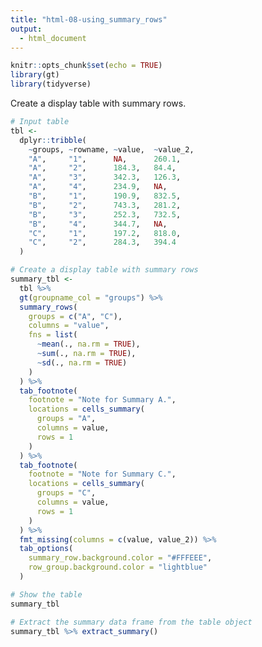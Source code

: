 ```yaml
---
title: "html-08-using_summary_rows"
output:
  - html_document
---
```


```r
knitr::opts_chunk$set(echo = TRUE)
library(gt)
library(tidyverse)
```

Create a display table with summary rows.

```r
# Input table
tbl <-
  dplyr::tribble(
    ~groups, ~rowname, ~value,  ~value_2,
    "A",     "1",      NA,      260.1,
    "A",     "2",      184.3,   84.4,
    "A",     "3",      342.3,   126.3,
    "A",     "4",      234.9,   NA,
    "B",     "1",      190.9,   832.5,
    "B",     "2",      743.3,   281.2,
    "B",     "3",      252.3,   732.5,
    "B",     "4",      344.7,   NA,
    "C",     "1",      197.2,   818.0,
    "C",     "2",      284.3,   394.4
  )
```

```r
# Create a display table with summary rows
summary_tbl <-
  tbl %>%
  gt(groupname_col = "groups") %>%
  summary_rows(
    groups = c("A", "C"),
    columns = "value",
    fns = list(
      ~mean(., na.rm = TRUE),
      ~sum(., na.rm = TRUE),
      ~sd(., na.rm = TRUE)
    )
  ) %>%
  tab_footnote(
    footnote = "Note for Summary A.",
    locations = cells_summary(
      groups = "A",
      columns = value,
      rows = 1
    )
  ) %>%
  tab_footnote(
    footnote = "Note for Summary C.",
    locations = cells_summary(
      groups = "C",
      columns = value,
      rows = 1
    )
  ) %>%
  fmt_missing(columns = c(value, value_2)) %>%
  tab_options(
    summary_row.background.color = "#FFFEEE",
    row_group.background.color = "lightblue"
  )
```

```r
# Show the table
summary_tbl
```

```r
# Extract the summary data frame from the table object
summary_tbl %>% extract_summary()
```
